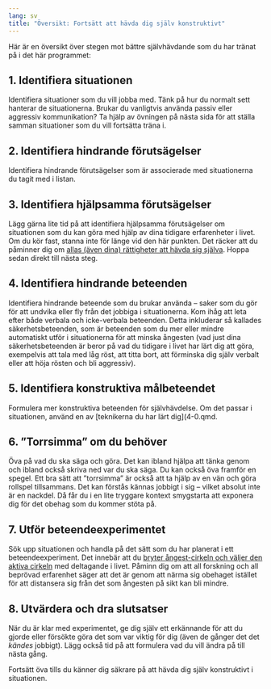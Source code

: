 ```yaml
---
lang: sv
title: "Översikt: Fortsätt att hävda dig själv konstruktivt"
---
```


Här är en översikt över stegen mot bättre självhävdande som du har
tränat på i det här programmet:

## 1. Identifiera situationen

Identifiera situationer som du vill jobba med. Tänk på hur du
normalt sett hanterar de situationerna. Brukar du vanligtvis använda
passiv eller aggressiv kommunikation? Ta hjälp av övningen på nästa sida
för att ställa samman situationer som du vill fortsätta träna i.

## 2. Identifiera hindrande förutsägelser

Identifiera hindrande förutsägelser som är associerade med
situationerna du tagit med i listan.

## 3. Identifiera hjälpsamma förutsägelser

Lägg gärna lite tid på att identifiera hjälpsamma förutsägelser om
situationen som du kan göra med hjälp av dina tidigare erfarenheter i
livet. Om du kör fast, stanna inte för länge vid den här punkten. Det
räcker att du påminner dig om [allas (även dina) rättigheter att hävda
sig själva](3-1.qmd). Hoppa sedan direkt till nästa steg.

## 4. Identifiera hindrande beteenden

Identifiera hindrande beteende som du brukar använda -- saker som du
gör för att undvika eller fly från det jobbiga i situationerna. Kom ihåg
att leta efter både verbala och icke-verbala beteenden. Detta inkluderar
så kallades säkerhetsbeteenden, som är beteenden som du mer eller mindre
automatiskt utför i situationerna för att minska ångesten (vad just dina
säkerhetsbeteenden är beror på vad du tidigare i livet har lärt dig att
göra, exempelvis att tala med låg röst, att titta bort, att förminska
dig själv verbalt eller att höja rösten och bli aggressiv).

## 5. Identifiera konstruktiva målbeteendet

Formulera mer konstruktiva beteenden för självhävdelse. Om det passar i situationen,
använd en av [teknikerna du har lärt dig](4-0.qmd.

## 6. ”Torrsimma” om du behöver

Öva på vad du ska säga och göra. Det kan ibland hjälpa att tänka
genom och ibland också skriva ned var du ska säga. Du kan också öva
framför en spegel. Ett bra sätt att ”torrsimma” är också att ta hjälp
av en vän och göra rollspel tillsammans. Det kan förstås kännas jobbigt
i sig -- vilket absolut inte är en nackdel. Då får du i en lite tryggare
kontext smygstarta att exponera dig för det obehag som du kommer stöta
på.

## 7. Utför beteendeexperimentet

Sök upp situationen och handla på det sätt som du har planerat i ett
beteendeexperiment. Det innebär att du [bryter ångest-cirkeln och
väljer den aktiva
cirkeln](3-2.qmd) med
deltagande i livet. Påminn dig om att all forskning och all beprövad
erfarenhet säger att det är genom att närma sig obehaget istället för
att distansera sig från det som ångesten på sikt kan bli mindre.

## 8. Utvärdera och dra slutsatser

När du är klar med experimentet, ge dig själv ett erkännande för att
du gjorde eller försökte göra det som var viktig för dig (även de gånger
det det *kändes* jobbigt). Lägg också tid på att formulera vad du vill
ändra på till nästa gång.

Fortsätt öva tills du känner dig säkrare på att hävda dig själv
konstruktivt i situationen.
